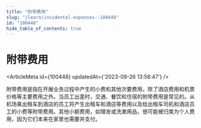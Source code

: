 ```yaml
---
title: "附带费用"
slug: "/learn/incidental-expenses--100448"
id: "100448"
hide_table_of_contents: true
---
```



# 附带费用

<ArticleMeta id={100448} updatedAt={'2023-09-26 13:58:47'} />
<div className='border-solid border-b border-t-0 my-4 border-[var(--ifm-color-gray-300)]' />

附带费用是指在开展业务过程中产生的小费和其他次要费用，除了酒店费用和机票价格等主要费用之外。当员工出差时，交通、餐饮和住宿的附带费用是常见的。从机场乘出租车到酒店的员工将产生出租车和酒店等费用以及给出租车司机和酒店员工的小费等附带费用。其他小额费用，如理发或洗漱用品，很可能被归类为个人费用，因为它们本来在家里也需要并支付。
